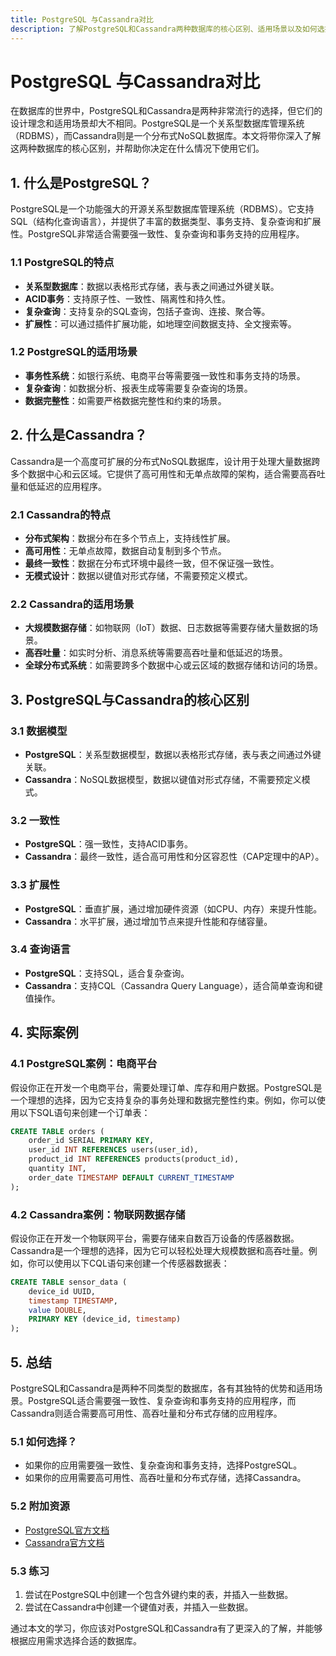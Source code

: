```yaml
---
title: PostgreSQL 与Cassandra对比
description: 了解PostgreSQL和Cassandra两种数据库的核心区别、适用场景以及如何选择适合你的数据库。
---
```


# PostgreSQL 与Cassandra对比

在数据库的世界中，PostgreSQL和Cassandra是两种非常流行的选择，但它们的设计理念和适用场景却大不相同。PostgreSQL是一个关系型数据库管理系统（RDBMS），而Cassandra则是一个分布式NoSQL数据库。本文将带你深入了解这两种数据库的核心区别，并帮助你决定在什么情况下使用它们。

## 1. 什么是PostgreSQL？

PostgreSQL是一个功能强大的开源关系型数据库管理系统（RDBMS）。它支持SQL（结构化查询语言），并提供了丰富的数据类型、事务支持、复杂查询和扩展性。PostgreSQL非常适合需要强一致性、复杂查询和事务支持的应用程序。

### 1.1 PostgreSQL的特点
- **关系型数据库**：数据以表格形式存储，表与表之间通过外键关联。
- **ACID事务**：支持原子性、一致性、隔离性和持久性。
- **复杂查询**：支持复杂的SQL查询，包括子查询、连接、聚合等。
- **扩展性**：可以通过插件扩展功能，如地理空间数据支持、全文搜索等。

### 1.2 PostgreSQL的适用场景
- **事务性系统**：如银行系统、电商平台等需要强一致性和事务支持的场景。
- **复杂查询**：如数据分析、报表生成等需要复杂查询的场景。
- **数据完整性**：如需要严格数据完整性和约束的场景。

## 2. 什么是Cassandra？

Cassandra是一个高度可扩展的分布式NoSQL数据库，设计用于处理大量数据跨多个数据中心和云区域。它提供了高可用性和无单点故障的架构，适合需要高吞吐量和低延迟的应用程序。

### 2.1 Cassandra的特点
- **分布式架构**：数据分布在多个节点上，支持线性扩展。
- **高可用性**：无单点故障，数据自动复制到多个节点。
- **最终一致性**：数据在分布式环境中最终一致，但不保证强一致性。
- **无模式设计**：数据以键值对形式存储，不需要预定义模式。

### 2.2 Cassandra的适用场景
- **大规模数据存储**：如物联网（IoT）数据、日志数据等需要存储大量数据的场景。
- **高吞吐量**：如实时分析、消息系统等需要高吞吐量和低延迟的场景。
- **全球分布式系统**：如需要跨多个数据中心或云区域的数据存储和访问的场景。

## 3. PostgreSQL与Cassandra的核心区别

### 3.1 数据模型
- **PostgreSQL**：关系型数据模型，数据以表格形式存储，表与表之间通过外键关联。
- **Cassandra**：NoSQL数据模型，数据以键值对形式存储，不需要预定义模式。

### 3.2 一致性
- **PostgreSQL**：强一致性，支持ACID事务。
- **Cassandra**：最终一致性，适合高可用性和分区容忍性（CAP定理中的AP）。

### 3.3 扩展性
- **PostgreSQL**：垂直扩展，通过增加硬件资源（如CPU、内存）来提升性能。
- **Cassandra**：水平扩展，通过增加节点来提升性能和存储容量。

### 3.4 查询语言
- **PostgreSQL**：支持SQL，适合复杂查询。
- **Cassandra**：支持CQL（Cassandra Query Language），适合简单查询和键值操作。

## 4. 实际案例

### 4.1 PostgreSQL案例：电商平台
假设你正在开发一个电商平台，需要处理订单、库存和用户数据。PostgreSQL是一个理想的选择，因为它支持复杂的事务处理和数据完整性约束。例如，你可以使用以下SQL语句来创建一个订单表：

```sql
CREATE TABLE orders (
    order_id SERIAL PRIMARY KEY,
    user_id INT REFERENCES users(user_id),
    product_id INT REFERENCES products(product_id),
    quantity INT,
    order_date TIMESTAMP DEFAULT CURRENT_TIMESTAMP
);
```

### 4.2 Cassandra案例：物联网数据存储
假设你正在开发一个物联网平台，需要存储来自数百万设备的传感器数据。Cassandra是一个理想的选择，因为它可以轻松处理大规模数据和高吞吐量。例如，你可以使用以下CQL语句来创建一个传感器数据表：

```sql
CREATE TABLE sensor_data (
    device_id UUID,
    timestamp TIMESTAMP,
    value DOUBLE,
    PRIMARY KEY (device_id, timestamp)
);
```

## 5. 总结

PostgreSQL和Cassandra是两种不同类型的数据库，各有其独特的优势和适用场景。PostgreSQL适合需要强一致性、复杂查询和事务支持的应用程序，而Cassandra则适合需要高可用性、高吞吐量和分布式存储的应用程序。

### 5.1 如何选择？
- 如果你的应用需要强一致性、复杂查询和事务支持，选择PostgreSQL。
- 如果你的应用需要高可用性、高吞吐量和分布式存储，选择Cassandra。

### 5.2 附加资源
- [PostgreSQL官方文档](https://www.postgresql.org/docs/)
- [Cassandra官方文档](https://cassandra.apache.org/doc/latest/)

### 5.3 练习
1. 尝试在PostgreSQL中创建一个包含外键约束的表，并插入一些数据。
2. 尝试在Cassandra中创建一个键值对表，并插入一些数据。

通过本文的学习，你应该对PostgreSQL和Cassandra有了更深入的了解，并能够根据应用需求选择合适的数据库。